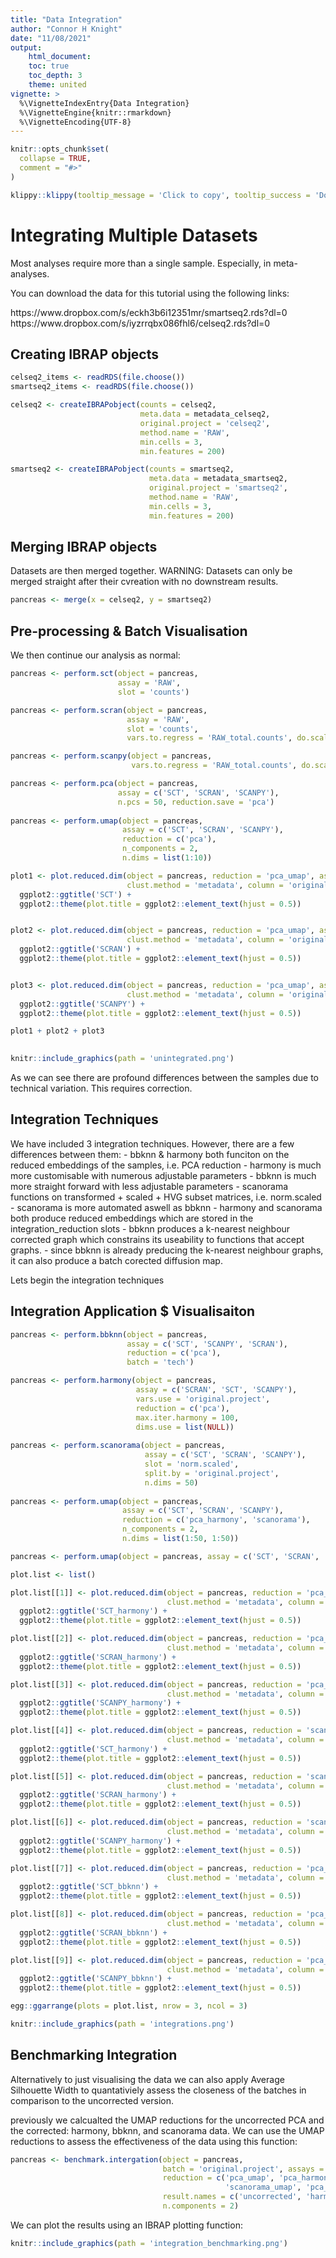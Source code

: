 ```yaml
---
title: "Data Integration"
author: "Connor H Knight"
date: "11/08/2021"
output: 
    html_document:
    toc: true
    toc_depth: 3
    theme: united
vignette: >
  %\VignetteIndexEntry{Data Integration}
  %\VignetteEngine{knitr::rmarkdown}
  %\VignetteEncoding{UTF-8}
---
```


```r
knitr::opts_chunk$set(
  collapse = TRUE,
  comment = "#>"
)
```

```r
klippy::klippy(tooltip_message = 'Click to copy', tooltip_success = 'Done', position = c('bottom', 'right'))
```

# Integrating Multiple Datasets 

Most analyses require more than a single sample. Especially, in meta-analyses. 

You can download the data for this tutorial using the following links:

https://www.dropbox.com/s/eckh3b6i12351mr/smartseq2.rds?dl=0
https://www.dropbox.com/s/iyzrrqbx086fhl6/celseq2.rds?dl=0

## Creating IBRAP objects

```r

celseq2_items <- readRDS(file.choose())
smartseq2_items <- readRDS(file.choose())

celseq2 <- createIBRAPobject(counts = celseq2,
                             meta.data = metadata_celseq2,
                             original.project = 'celseq2',
                             method.name = 'RAW',
                             min.cells = 3,
                             min.features = 200)

smartseq2 <- createIBRAPobject(counts = smartseq2, 
                               meta.data = metadata_smartseq2,
                               original.project = 'smartseq2',
                               method.name = 'RAW',
                               min.cells = 3,
                               min.features = 200)


```

## Merging IBRAP objects

Datasets are then merged together. WARNING: Datasets can only be merged straight after their cvreation with no downstream results.

```r

pancreas <- merge(x = celseq2, y = smartseq2)

```

## Pre-processing & Batch Visualisation

We then continue our analysis as normal:

```r

pancreas <- perform.sct(object = pancreas, 
                        assay = 'RAW', 
                        slot = 'counts')

pancreas <- perform.scran(object = pancreas, 
                          assay = 'RAW', 
                          slot = 'counts', 
                          vars.to.regress = 'RAW_total.counts', do.scale = T)

pancreas <- perform.scanpy(object = pancreas, 
                           vars.to.regress = 'RAW_total.counts', do.scale = T)

pancreas <- perform.pca(object = pancreas, 
                        assay = c('SCT', 'SCRAN', 'SCANPY'), 
                        n.pcs = 50, reduction.save = 'pca')
                        
pancreas <- perform.umap(object = pancreas, 
                         assay = c('SCT', 'SCRAN', 'SCANPY'), 
                         reduction = c('pca'), 
                         n_components = 2, 
                         n.dims = list(1:10))

plot1 <- plot.reduced.dim(object = pancreas, reduction = 'pca_umap', assay = 'SCT',
                          clust.method = 'metadata', column = 'original.project', pt.size = 0.1) + 
  ggplot2::ggtitle('SCT') + 
  ggplot2::theme(plot.title = ggplot2::element_text(hjust = 0.5))


plot2 <- plot.reduced.dim(object = pancreas, reduction = 'pca_umap', assay = 'SCRAN',
                          clust.method = 'metadata', column = 'original.project', pt.size = 0.1) + 
  ggplot2::ggtitle('SCRAN') + 
  ggplot2::theme(plot.title = ggplot2::element_text(hjust = 0.5))


plot3 <- plot.reduced.dim(object = pancreas, reduction = 'pca_umap', assay = 'SCANPY',
                          clust.method = 'metadata', column = 'original.project', pt.size = 0.1) + 
  ggplot2::ggtitle('SCANPY') + 
  ggplot2::theme(plot.title = ggplot2::element_text(hjust = 0.5))

plot1 + plot2 + plot3
                        
```

```r

knitr::include_graphics(path = 'unintegrated.png')

```

As we can see there are profound differences between the samples due to technical variation. This requires correction.

## Integration Techniques

We have included 3 integration techniques. However, there are a few differences between them:
 - bbknn & harmony both funciton on the reduced embeddings of the samples, i.e. PCA reduction
 - harmony is much more customisable with numerous adjustable parameters
 - bbknn is much more straight forward with less adjustable parameters 
 - scanorama functions on transformed + scaled + HVG subset matrices, i.e. norm.scaled
 - scanorama is more automated aswell as bbknn
 - harmony and scanorama both produce reduced embeddings which are stored in the integration_reduction slots
 - bbknn produces a k-nearest neighbour corrected graph which constrains its useability to functions that accept graphs. 
 - since bbknn is already preducing the k-nearest neighbour graphs, it can also produce a batch corected diffusion map. 
 
Lets begin the integration techniques

## Integration Application $ Visualisaiton

```r

pancreas <- perform.bbknn(object = pancreas, 
                          assay = c('SCT', 'SCANPY', 'SCRAN'), 
                          reduction = c('pca'),
                          batch = 'tech')

pancreas <- perform.harmony(object = pancreas, 
                            assay = c('SCRAN', 'SCT', 'SCANPY'), 
                            vars.use = 'original.project', 
                            reduction = c('pca'),  
                            max.iter.harmony = 100,
                            dims.use = list(NULL))
                            
pancreas <- perform.scanorama(object = pancreas, 
                              assay = c('SCT', 'SCRAN', 'SCANPY'), 
                              slot = 'norm.scaled', 
                              split.by = 'original.project', 
                              n.dims = 50)
                              
pancreas <- perform.umap(object = pancreas, 
                         assay = c('SCT', 'SCRAN', 'SCANPY'), 
                         reduction = c('pca_harmony', 'scanorama'), 
                         n_components = 2, 
                         n.dims = list(1:50, 1:50))

pancreas <- perform.umap(object = pancreas, assay = c('SCT', 'SCRAN', 'SCANPY'), graph = 'pca_bbknn_bbknn')

plot.list <- list()

plot.list[[1]] <- plot.reduced.dim(object = pancreas, reduction = 'pca_harmony_umap', assay = 'SCT',
                                   clust.method = 'metadata', column = 'original.project', pt.size = 0.1) + 
  ggplot2::ggtitle('SCT_harmony') + 
  ggplot2::theme(plot.title = ggplot2::element_text(hjust = 0.5))

plot.list[[2]] <- plot.reduced.dim(object = pancreas, reduction = 'pca_harmony_umap', assay = 'SCRAN',
                                   clust.method = 'metadata', column = 'original.project', pt.size = 0.1) + 
  ggplot2::ggtitle('SCRAN_harmony') + 
  ggplot2::theme(plot.title = ggplot2::element_text(hjust = 0.5))

plot.list[[3]] <- plot.reduced.dim(object = pancreas, reduction = 'pca_harmony_umap', assay = 'SCANPY',
                                   clust.method = 'metadata', column = 'original.project', pt.size = 0.1) + 
  ggplot2::ggtitle('SCANPY_harmony') + 
  ggplot2::theme(plot.title = ggplot2::element_text(hjust = 0.5))

plot.list[[4]] <- plot.reduced.dim(object = pancreas, reduction = 'scanorama_umap', assay = 'SCT',
                                   clust.method = 'metadata', column = 'original.project', pt.size = 0.1) + 
  ggplot2::ggtitle('SCT_harmony') + 
  ggplot2::theme(plot.title = ggplot2::element_text(hjust = 0.5))

plot.list[[5]] <- plot.reduced.dim(object = pancreas, reduction = 'scanorama_umap', assay = 'SCRAN',
                                   clust.method = 'metadata', column = 'original.project', pt.size = 0.1) + 
  ggplot2::ggtitle('SCRAN_harmony') + 
  ggplot2::theme(plot.title = ggplot2::element_text(hjust = 0.5))

plot.list[[6]] <- plot.reduced.dim(object = pancreas, reduction = 'scanorama_umap', assay = 'SCANPY',
                                   clust.method = 'metadata', column = 'original.project', pt.size = 0.1) + 
  ggplot2::ggtitle('SCANPY_harmony') + 
  ggplot2::theme(plot.title = ggplot2::element_text(hjust = 0.5))

plot.list[[7]] <- plot.reduced.dim(object = pancreas, reduction = 'pca_bbknn_bbknn:umap', assay = 'SCT',
                                   clust.method = 'metadata', column = 'original.project', pt.size = 0.1) + 
  ggplot2::ggtitle('SCT_bbknn') + 
  ggplot2::theme(plot.title = ggplot2::element_text(hjust = 0.5))

plot.list[[8]] <- plot.reduced.dim(object = pancreas, reduction = 'pca_bbknn_bbknn:umap', assay = 'SCRAN',
                                   clust.method = 'metadata', column = 'original.project', pt.size = 0.1) + 
  ggplot2::ggtitle('SCRAN_bbknn') + 
  ggplot2::theme(plot.title = ggplot2::element_text(hjust = 0.5))

plot.list[[9]] <- plot.reduced.dim(object = pancreas, reduction = 'pca_bbknn_bbknn:umap', assay = 'SCANPY',
                                   clust.method = 'metadata', column = 'original.project', pt.size = 0.1) + 
  ggplot2::ggtitle('SCANPY_bbknn') + 
  ggplot2::theme(plot.title = ggplot2::element_text(hjust = 0.5))

egg::ggarrange(plots = plot.list, nrow = 3, ncol = 3)

```

```r

knitr::include_graphics(path = 'integrations.png')

```

## Benchmarking Integration

Alternatively to just visualising the data we can also apply Average Silhouette Width to quantativiely assess the closeness of the batches in comparison to the uncorrected version. 

previously we calcualted the UMAP reductions for the uncorrected PCA and the corrected: harmony, bbknn, and scanorama data. We can use the UMAP reductions to assess the effectiveness of the data using this function:

```r

pancreas <- benchmark.intergation(object = pancreas, 
                                  batch = 'original.project', assays = c('SCT','SCRAN','SCANPY'), 
                                  reduction = c('pca_umap', 'pca_harmony_umap', 
                                                'scanorama_umap', 'pca_bbknn_bbknn:umap'), 
                                  result.names = c('uncorrected', 'harmony', 'scanorama', 'bbknn'), 
                                  n.components = 2)

```

We can plot the results using an IBRAP plotting function: 

```r

knitr::include_graphics(path = 'integration_benchmarking.png')

```









